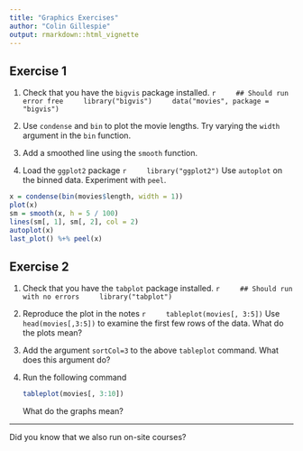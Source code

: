 ```yaml
---
title: "Graphics Exercises"
author: "Colin Gillespie"
output: rmarkdown::html_vignette
---
```

<!--
%\VignetteEngine{knitr::rmarkdown}
%\VignetteIndexEntry{Graphics Exercises}
-->

## Exercise 1

1. Check that you have the `bigvis` package installed.
    ```r
    ## Should run error free
    library("bigvis")
    data("movies", package = "bigvis")
    ```

1. Use `condense` and `bin` to plot the movie lengths. Try varying the `width` argument
in the `bin` function.
1. Add a smoothed line using the `smooth` function.
1. Load the `ggplot2` package
    ```r
    library("ggplot2")
    ```
Use `autoplot` on the binned data. Experiment with `peel`.

```r
x = condense(bin(movies$length, width = 1))
plot(x)
sm = smooth(x, h = 5 / 100)
lines(sm[, 1], sm[, 2], col = 2)
autoplot(x)
last_plot() %+% peel(x)
```

## Exercise 2

1. Check that you have the `tabplot` package installed.
    ```r
    ## Should run with no errors
    library("tabplot")
    ```

1. Reproduce the plot in the notes
    ```r
    tableplot(movies[, 3:5])
    ```
Use `head(movies[,3:5])` to examine the first few rows of the data. What do the plots
mean?

1. Add the argument `sortCol=3` to the above `tableplot` command. What does this argument
do?

1. Run the following command 

    ```r
    tableplot(movies[, 3:10])
    ```
What do the graphs mean?

---
Did you know that we also run on-site courses?
